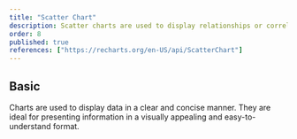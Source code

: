 ```yaml
---
title: "Scatter Chart"
description: Scatter charts are used to display relationships or correlations between two variables using points on a graph.
order: 8
published: true
references: ["https://recharts.org/en-US/api/ScatterChart"]
---
```


## Basic
Charts are used to display data in a clear and concise manner. They are ideal for presenting information in a visually appealing and easy-to-understand format.
<How withNoPadding={true} isCenter={false} toUse="charts/scatter/scatter-chart-basic-demo" />
